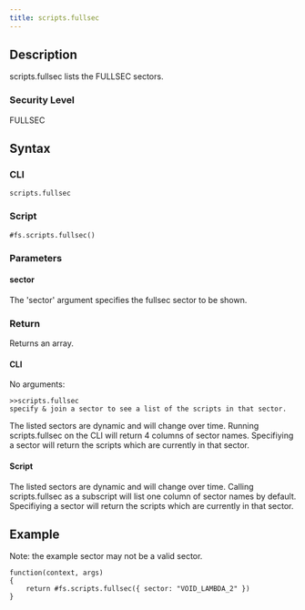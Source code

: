 ```yaml
---
title: scripts.fullsec
---
```


## Description

scripts.fullsec lists the FULLSEC sectors.

### Security Level

FULLSEC

## Syntax

### CLI

```
scripts.fullsec
```

### Script

```
#fs.scripts.fullsec()
```

### Parameters

#### sector

The 'sector' argument specifies the fullsec sector to be shown.

### Return

Returns an array.

#### CLI

No arguments:

```
>>scripts.fullsec
specify & join a sector to see a list of the scripts in that sector.
```

The listed sectors are dynamic and will change over time. Running scripts.fullsec on the CLI will return 4 columns of sector names. Specifiying a sector will return the scripts which are currently in that sector.

#### Script

The listed sectors are dynamic and will change over time. Calling scripts.fullsec as a subscript will list one column of sector names by default. Specifiying a sector will return the scripts which are currently in that sector.

## Example

Note: the example sector may not be a valid sector.

```
function(context, args)
{
	return #fs.scripts.fullsec({ sector: "VOID_LAMBDA_2" })
}
```

